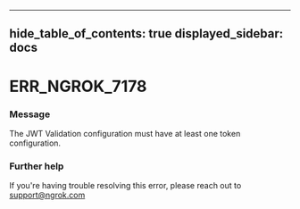 

---
hide_table_of_contents: true
displayed_sidebar: docs
---


# ERR_NGROK_7178

### Message
The JWT Validation configuration must have at least one token configuration.

<ErrorDetails />



### Further help
If you're having trouble resolving this error, please reach out to [support@ngrok.com](mailto:support@ngrok.com?subject=Help%20with%20ERR_NGROK_7178)

